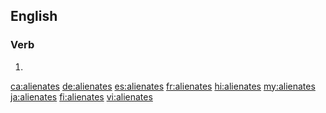 ==English==

===Verb===
{{head|en|verb form}}

# {{en-third-person singular of|alienate}}

[[ca:alienates]]
[[de:alienates]]
[[es:alienates]]
[[fr:alienates]]
[[hi:alienates]]
[[my:alienates]]
[[ja:alienates]]
[[fi:alienates]]
[[vi:alienates]]